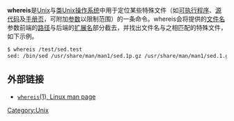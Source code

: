 {{unreferenced|time=2012-03-15T18:05:59+00:00}}
{{lowercase}}
{{noteTA
|G1=IT
}}

'''whereis'''是[[Unix|Unix]]与[[类Unix|类Unix]][[操作系统|操作系统]]中用于定位某些特殊文件（如[[可执行程序|可执行程序]]、[[源代码|源代码]]及[[手册页|手册页]]，可附加[[参数_(计算机科学)|参数]]以限制范围）的一条命令。whereis会将提供的[[计算机文件|文件名]]参数前端的[[路径_(计算机科学)|路径]]与后端的[[扩展名|扩展名]]部分截去，并找出文件名与之相匹配的特殊文件，如下示例。
<syntaxhighlight lang="bash">$ whereis /test/sed.test
sed: /bin/sed /usr/share/man/man1/sed.1p.gz /usr/share/man/man1/sed.1.gz</syntaxhighlight>

== 外部链接 ==
*[http://www.linuxmanpages.com/man1/whereis.1.php <tt>whereis</tt>(1), Linux man page] {{Wayback|url=http://www.linuxmanpages.com/man1/whereis.1.php |date=20100227043649 }}{{en}}

{{Unix commands}}
{{unix-stub}}

[[Category:Unix|Category:Unix]]